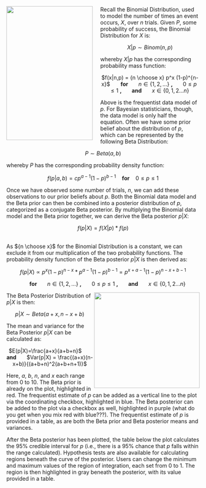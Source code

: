 <img src="http://i.stack.imgur.com/hN4lW.png" width="225" height="350" align="left" style="margin-right: 20px;">

Recall the Binomial Distribution, used to model the number of times an event occurs, $X$, over $n$ trials. Given $P$, some probability of success, the Binomial Distribution for $X$ is:

<center> $X|p \sim Binom(n,p)$</center>

whereby $X|p$ has the corresponding probability mass function:

<center>$f(x|n,p) = {n \choose x} p^x (1-p)^{n-x}$ &nbsp;&nbsp;&nbsp;&nbsp;&nbsp; <b> for </b> &nbsp;&nbsp;&nbsp;&nbsp;&nbsp; $n \in \{1,2,...\}$ <b>, </b> &nbsp;&nbsp;&nbsp;&nbsp;&nbsp; $0 \leq p \leq 1$ <b>, </b> &nbsp;&nbsp;&nbsp;&nbsp;&nbsp; <b> and </b> &nbsp;&nbsp;&nbsp;&nbsp;&nbsp; $x \in \{0,1,2...n\}$ </center>

Above is the frequentist data model of $p$. For Bayesian statisticians, though, the data model is only half the equation. Often we have some prior belief about the distribution of $p$, which can be represented by the following Beta Distribution:

<center> $P \sim Beta(a,b)$ </center>

whereby $P$ has the corresponding probability density function:

<center>$f(p|a,b)= cp^{a-1}(1-p)^{b-1}$ &nbsp;&nbsp; <b>for</b> &nbsp;&nbsp; $0 \leq p \leq 1$</center>

Once we have observed some number of trials, $n$, we can add these observations to our prior beliefs about $p$. Both the Binomial data model and the Beta prior can then be combined into a posterior distribution of $p$, categorized as a conjugate Beta posterior. By multiplying the Binomial data model and the Beta prior together, we can derive the Beta posterior $p|X$:

<center> $f(p|X) = f(X|p)*f(p)$</center>

<br>
As ${n \choose x}$ for the Binomial Distribution is a constant, we can exclude it from our multiplication of the two probability functions. The probability density function of the Beta posterior $p|X$ is then derived as:

<center>$f(p|X) \propto p^x (1-p)^{n-x} * p^{a-1}(1-p)^{b-1} = p^{x+a-1}(1-p)^{n-x+b-1}$

&nbsp;&nbsp;&nbsp;&nbsp;&nbsp; <b> for </b> &nbsp;&nbsp;&nbsp;&nbsp;&nbsp; $n \in \{1,2,...\}$ <b>, </b> &nbsp;&nbsp;&nbsp;&nbsp;&nbsp; $0 \leq p \leq 1$ <b>, </b> &nbsp;&nbsp;&nbsp;&nbsp;&nbsp; <b> and </b> &nbsp;&nbsp;&nbsp;&nbsp;&nbsp; $x \in \{0,1,2...n\}$</center>

<img src="http://i1.cpcache.com/product_zoom/683200970/feeling_marginally_significant_mug.jpg?height=460&width=460&padToSquare=true" width="275" height="250" align="right">

The Beta Posterior Distribution of $p|X$ is then:

<center>$p|X \sim Beta(a+x, n-x+b)$</center>

The mean and variance for the Beta Posterior $p|X$ can be calculated as:

<center>$E(p|X)=\frac{a+x}{a+b+n}$ &nbsp;&nbsp;&nbsp;&nbsp;&nbsp; <b> and </b> &nbsp;&nbsp;&nbsp;&nbsp;&nbsp; $Var(p|X) = \frac{(a+x)(n-x+b)}{(a+b+n)^2(a+b+n+1)}$
</center>

Here, $a$, $b$, $n$, and $x$ each range from 0 to 10. The Beta prior is already on the plot, highlighted in red. The frequentist estimate of $p$ can be added as a vertical line to the plot via the coordinating checkbox, highlighted in blue. The Beta posterior can be added to the plot via a checkbox as well, highlighted in purple (what do you get when you mix red with blue???). The frequentist estimate of $p$ is provided in a table, as are both the Beta prior and Beta posterior means and variances. 

After the Beta posterior has been plotted, the table below the plot calculates the 95% credible interval for $p$ (i.e., there is a 95% chance that $p$ falls within the range calculated). Hypothesis tests are also available for calculating regions beneath the curve of the posterior. Users can change the minimum and maximum values of the region of integration, each set from 0 to 1. The region is then highlighted in gray beneath the posterior, with its value provided in a table.